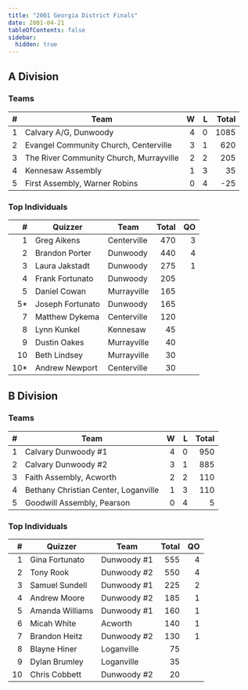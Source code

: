 ```yaml
---
title: "2001 Georgia District Finals"
date: 2001-04-21
tableOfContents: false
sidebar:
  hidden: true
---
```


## A Division

### Teams

|    # | Team                                    |    W |    L | Total |
| ---: | --------------------------------------- | ---: | ---: | ----: |
|    1 | Calvary A/G, Dunwoody                   |    4 |    0 |  1085 |
|    2 | Evangel Community Church, Centerville   |    3 |    1 |   620 |
|    3 | The River Community Church, Murrayville |    2 |    2 |   205 |
|    4 | Kennesaw Assembly                       |    1 |    3 |    35 |
|    5 | First Assembly, Warner Robins           |    0 |    4 |   -25 |

### Top Individuals

|    # | Quizzer          | Team        | Total |   QO |
| ---: | ---------------- | ----------- | ----: | ---: |
|    1 | Greg Aikens      | Centerville |   470 |    3 |
|    2 | Brandon Porter   | Dunwoody    |   440 |    4 |
|    3 | Laura Jakstadt   | Dunwoody    |   275 |    1 |
|    4 | Frank Fortunato  | Dunwoody    |   205 |      |
|    5 | Daniel Cowan     | Murrayville |   165 |      |
|   5* | Joseph Fortunato | Dunwoody    |   165 |      |
|    7 | Matthew Dykema   | Centerville |   120 |      |
|    8 | Lynn Kunkel      | Kennesaw    |    45 |      |
|    9 | Dustin Oakes     | Murrayville |    40 |      |
|   10 | Beth Lindsey     | Murrayville |    30 |      |
|  10* | Andrew Newport   | Centerville |    30 |      |

## B Division

### Teams

|    # | Team                                 |    W |    L | Total |
| ---: | ------------------------------------ | ---: | ---: | ----: |
|    1 | Calvary Dunwoody #1                  |    4 |    0 |   950 |
|    2 | Calvary Dunwoody #2                  |    3 |    1 |   885 |
|    3 | Faith Assembly, Acworth              |    2 |    2 |   110 |
|    4 | Bethany Christian Center, Loganville |    1 |    3 |   110 |
|    5 | Goodwill Assembly, Pearson           |    0 |    4 |     5 |

### Top Individuals

|    # | Quizzer         | Team        | Total |   QO |
| ---: | --------------- | ----------- | ----: | ---: |
|    1 | Gina Fortunato  | Dunwoody #1 |   555 |    4 |
|    2 | Tony Rook       | Dunwoody #2 |   550 |    4 |
|    3 | Samuel Sundell  | Dunwoody #1 |   225 |    2 |
|    4 | Andrew Moore    | Dunwoody #2 |   185 |    1 |
|    5 | Amanda Williams | Dunwoody #1 |   160 |    1 |
|    6 | Micah White     | Acworth     |   140 |    1 |
|    7 | Brandon Heitz   | Dunwoody #2 |   130 |    1 |
|    8 | Blayne Hiner    | Loganville  |    75 |      |
|    9 | Dylan Brumley   | Loganville  |    35 |      |
|   10 | Chris Cobbett   | Dunwoody #2 |    20 |      |

